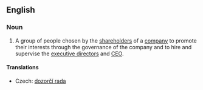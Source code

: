 ==English==
{{wikipedia}}
===Noun===
{{en-noun}}

# A group of people chosen by the [[shareholder]]s of a [[company]] to promote their interests through the governance of the company and to hire and supervise the [[executive director]]s and [[CEO]].

====Translations====
{{trans-top|group}}
* Czech: [[dozorčí rada]] {{f}}
{{trans-mid}}
{{trans-bottom}}